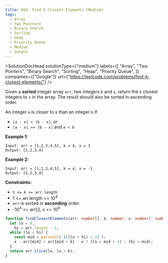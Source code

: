 ```yaml
---
title: 658. Find K Closest Elements (Medium)
tags:
  - Array
  - Two Pointers
  - Binary Search
  - Sorting
  - Heap
  - Priority Queue
  - Medium
  - Google
---
```



<SolutionDocHead
  solutionType={"medium"}
  labels={[
    "Array",
    "Two Pointers",
    "Binary Search",
    "Sorting",
    "Heap",
    "Priority Queue",
  ]}
  companies={["Google"]}
  url={"https://leetcode.com/problems/find-k-closest-elements/"}
/>

Given a <b>sorted</b> integer array `arr`, two integers `k` and `x`, return the `k` closest integers to `x` in the array. The result should also be sorted in ascending order.

An integer `a` is closer to x than an integer `b` if:

- `|a - x| < |b - x|`, or
- `|a - x| == |b - x|` and `a < b`

<b>Example 1:</b>

```
Input: arr = [1,2,3,4,5], k = 4, x = 3
Output: [1,2,3,4]
```

<b>Example 2:</b>

```
Input: arr = [1,2,3,4,5], k = 4, x = -1
Output: [1,2,3,4]
```

<b>Constraints:</b>

- `1 <= k <= arr.length`
- 1 <= arr.length <= 10<sup>4</sup>
- `arr` is sorted in <b>ascending</b> order.
- -10<sup>4</sup> <= arr[i], x <= 10<sup>4</sup>

```ts title=solution.ts
function findClosestElements(arr: number[], k: number, x: number): number[] {
  let lo = 0,
    hi = arr.length - 1;
  while (lo < hi) {
    const mid = parseInt(`${(lo + hi) / 2}`);
    x - arr[mid] > arr[mid + k] - x ? (lo = mid + 1) : (hi = mid);
  }
  return arr.slice(lo, lo + k);
}
```
